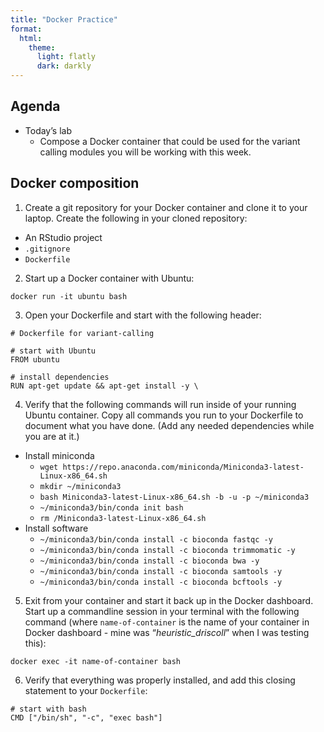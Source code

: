```yaml
---
title: "Docker Practice"
format: 
  html:
    theme: 
      light: flatly
      dark: darkly
---
```


## Agenda

-   Today's lab
    -   Compose a Docker container that could be used for the variant calling modules you will be working with this week.

## Docker composition

1. Create a git repository for your Docker container and clone it to your laptop. Create the following in your cloned repository:
  * An RStudio project
  * `.gitignore`
  * `Dockerfile`

2. Start up a Docker container with Ubuntu:

```
docker run -it ubuntu bash
```

3. Open your Dockerfile and start with the following header:

```
# Dockerfile for variant-calling

# start with Ubuntu
FROM ubuntu

# install dependencies
RUN apt-get update && apt-get install -y \
```

4. Verify that the following commands will run inside of your running Ubuntu container. Copy all commands you run to your Dockerfile to document what you have done. (Add any needed dependencies while you are at it.)

  * Install miniconda
    * `wget https://repo.anaconda.com/miniconda/Miniconda3-latest-Linux-x86_64.sh`
    * `mkdir ~/miniconda3`
    * `bash Miniconda3-latest-Linux-x86_64.sh -b -u -p ~/miniconda3`
    * `~/miniconda3/bin/conda init bash`
    * `rm /Miniconda3-latest-Linux-x86_64.sh`
  * Install software
    * `~/miniconda3/bin/conda install -c bioconda fastqc -y`
    * `~/miniconda3/bin/conda install -c bioconda trimmomatic -y`
    * `~/miniconda3/bin/conda install -c bioconda bwa -y`
    * `~/miniconda3/bin/conda install -c bioconda samtools -y`
    * `~/miniconda3/bin/conda install -c bioconda bcftools -y`

5. Exit from your container and start it back up in the Docker dashboard. Start up a commandline session in your terminal with the following command (where `name-of-container` is the name of your container in Docker dashboard - mine was "*heuristic_driscoll*" when I was testing this):

```
docker exec -it name-of-container bash
```

6. Verify that everything was properly installed, and add this closing statement to your `Dockerfile`:

```
# start with bash
CMD ["/bin/sh", "-c", "exec bash"]
```
